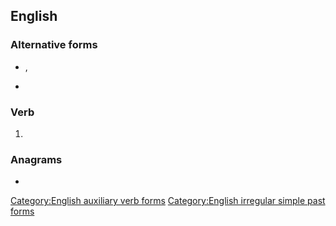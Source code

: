 {{also|could'st}}
==English==

===Alternative forms===
* {{l|en|cou'dst}}, {{l|en|could'st}} {{qualifier|obsolete}}
* {{l|en|couldest}}

===Verb===
{{head|en|verb form|cat2=verb simple past forms|cat3=second-person singular forms}}

# {{lb|en|archaic}} {{second-person singular past of|can|lang=en}}

===Anagrams===
* {{anagrams|en|a=cdlostu|St. Cloud}}

[[Category:English auxiliary verb forms]]
[[Category:English irregular simple past forms]]